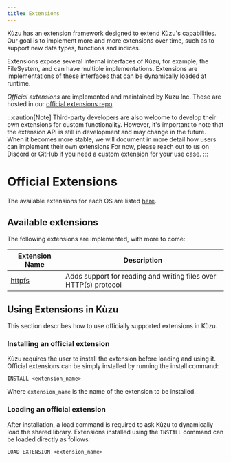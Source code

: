 ```yaml
---
title: Extensions
---
```



Kùzu has an extension framework designed to extend Kùzu's capabilities. Our goal is to implement
more and more extensions over time, such as to support new data types, functions and
indices.

Extensions expose several internal interfaces of Kùzu, for example, the FileSystem, and can have
multiple implementations. Extensions are implementations of these interfaces that can be
dynamically loaded at runtime.

*Official extensions* are implemented and maintained by Kùzu Inc. These are hosted in our [official
extensions repo](https://github.com/kuzudb/extension). 

:::caution[Note]
Third-party developers are also welcome to develop their own extensions for custom functionality.
However, it's important to note that the extension API is still in development and may change in the future.
When it becomes more stable, we will document in more detail how users can implement their own extensions
For now, please reach out to us on Discord or GitHub if you need a custom extension for your use case.
:::

# Official Extensions

The available extensions for each OS are listed [here](https://extension.kuzudb.com/).

## Available extensions

The following extensions are implemented, with more to come:

| Extension Name | Description |
|----------|----------|
| [httpfs](./extensions/httpfs) | Adds support for reading and writing files over HTTP(s) protocol |

## Using Extensions in Kùzu

This section describes how to use officially supported extensions in Kùzu.

### Installing an official extension

Kùzu requires the user to install the extension before loading and using it.
Official extensions can be simply installed by running the install command:

```cypher
INSTALL <extension_name>
```

Where `extension_name` is the name of the extension to be installed.

### Loading an official extension
After installation, a load command is required to ask Kùzu to dynamically load the shared library.
Extensions installed using the `INSTALL` command can be loaded directly as follows: 

```cypher
LOAD EXTENSION <extension_name>
```
